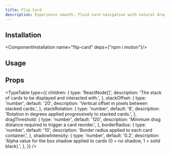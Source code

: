 ```yaml
---
title: Flip Card
description: Experience smooth, fluid card navigation with natural drag interactions and beautiful animations
---
```


<ComponentCodePreview name="flip-card"/>

## Installation

<ComponentInstallation name="flip-card" deps={"npm i motion"}/>

## Usage

<CodeRenderer name="flip-card"/>

## Props

<TypeTable
  type={{
    children: {
      type: 'ReactNode[]',
      description: 'The stack of cards to be displayed and interacted with.',
    },
    stackOffset: {
      type: 'number',
      default: '20',
      description: 'Vertical offset in pixels between stacked cards.',
    },
    stackRotation: {
      type: 'number',
      default: '8',
      description: 'Rotation in degrees applied progressively to stacked cards.',
    },
    dragThreshold: {
      type: 'number',
      default: '120',
      description: 'Minimum drag distance required to trigger a card reorder.',
    },
    borderRadius: {
      type: 'number',
      default: '10',
      description: 'Border radius applied to each card container.',
    },
    shadowIntensity: {
      type: 'number',
      default: '0.2',
      description: 'Alpha value for the box shadow applied to cards (0 = no shadow, 1 = solid black).',
    },
  }}
/>


